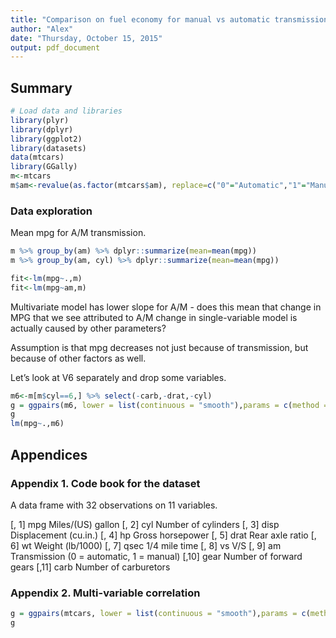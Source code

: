 ```yaml
---
title: "Comparison on fuel economy for manual vs automatic transmission"
author: "Alex"
date: "Thursday, October 15, 2015"
output: pdf_document
---
```


## Summary

```r
# Load data and libraries
library(plyr)
library(dplyr)
library(ggplot2)
library(datasets)
data(mtcars)
library(GGally)
m<-mtcars
m$am<-revalue(as.factor(mtcars$am), replace=c("0"="Automatic","1"="Manual"))
```

### Data exploration

Mean mpg for A/M transmission.
```r
m %>% group_by(am) %>% dplyr::summarize(mean=mean(mpg))
m %>% group_by(am, cyl) %>% dplyr::summarize(mean=mean(mpg))

fit<-lm(mpg~.,m)
fit<-lm(mpg~am,m)

```
Multivariate model has lower slope for A/M - does this mean that change in MPG
that we see attributed to A/M change in single-variable model is actually
caused by other parameters?

Assumption is that mpg decreases not just because of transmission, but because
of other factors as well.

Let's look at V6 separately and drop some variables.

```r
m6<-m[m$cyl==6,] %>% select(-carb,-drat,-cyl)
g = ggpairs(m6, lower = list(continuous = "smooth"),params = c(method = "loess"))
g
lm(mpg~.,m6)
```


## Appendices

### Appendix 1. Code book for the dataset

A data frame with 32 observations on 11 variables.

[, 1]         mpg	 Miles/(US) gallon
[, 2]	 cyl	 Number of cylinders
[, 3]	 disp	 Displacement (cu.in.)
[, 4]	 hp	 Gross horsepower
[, 5]	 drat	 Rear axle ratio
[, 6]	 wt	 Weight (lb/1000)
[, 7]	 qsec	 1/4 mile time
[, 8]	 vs	 V/S
[, 9]	 am	 Transmission (0 = automatic, 1 = manual)
[,10]	 gear	 Number of forward gears
[,11]	 carb	 Number of carburetors

### Appendix 2. Multi-variable correlation

```r
g = ggpairs(mtcars, lower = list(continuous = "smooth"),params = c(method = "loess"))
g
```
